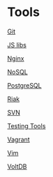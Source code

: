 = Tools =

[[Git]]

[[JS libs]]

[[Nginx]]

[[NoSQL]]

[[PostgreSQL]]

[[Riak]]

[[SVN]]

[[Testing Tools]]

[[Vagrant]]

[[Vim]]

[[VoltDB]]
